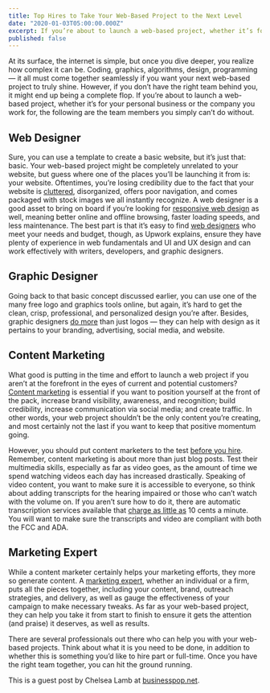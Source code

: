 ```yaml
---
title: Top Hires to Take Your Web-Based Project to the Next Level
date: "2020-01-03T05:00:00.000Z"
excerpt: If you’re about to launch a web-based project, whether it’s for a small or large business, the following are the team members you simply can’t do without.
published: false
---
```


At its surface, the internet is simple, but once you dive deeper, you realize how complex it can be. Coding, graphics, algorithms, design, programming — it all must come together seamlessly if you want your next web-based project to truly shine. However, if you don’t have the right team behind you, it might end up being a complete flop. If you’re about to launch a web-based project, whether it’s for your personal business or the company you work for, the following are the team members you simply can’t do without.

## Web Designer

Sure, you can use a template to create a basic website, but it’s just that: basic. Your web-based project might be completely unrelated to your website, but guess where one of the places you’ll be launching it from is: your website. Oftentimes, you’re losing credibility due to the fact that your website is [cluttered](https://www.business.com/articles/7-website-design-mistakes-that-can-hurt-conversion/), disorganized, offers poor navigation, and comes packaged with stock images we all instantly recognize. A web designer is a good asset to bring on board if you’re looking for [responsive web design](https://www.keycdn.com/blog/benefits-of-responsive-web-design) as well, meaning better online and offline browsing, faster loading speeds, and less maintenance. The best part is that it’s easy to find [web designers](https://www.upwork.com/hire/web-designers/) who meet your needs and budget, though, as Upwork explains, ensure they have plenty of experience in web fundamentals and UI and UX design and can work effectively with writers, developers, and graphic designers.

## Graphic Designer

Going back to that basic concept discussed earlier, you can use one of the many free logo and graphics tools online, but again, it’s hard to get the clean, crisp, professional, and personalized design you’re after. Besides, graphic designers [do more](https://www.twine.fm/blog/what-can-a-graphic-designer-do-for-my-business/) than just logos — they can help with design as it pertains to your branding, advertising, social media, and website.

<EmailSignup title='Like this post? Join my mailing list!' />

## Content Marketing

What good is putting in the time and effort to launch a web project if you aren’t at the forefront in the eyes of current and potential customers? [Content marketing](https://masterful-marketing.com/content-marketing-benefits-challenges-tips/) is essential if you want to position yourself at the front of the pack, increase brand visibility, awareness, and recognition; build credibility, increase communication via social media; and create traffic. In other words, your web project shouldn’t be the only content you’re creating, and most certainly not the last if you want to keep that positive momentum going.

However, you should put content marketers to the test [before you hire](https://contently.com/2017/04/26/content-marketing-hiring-golden-rules/). Remember, content marketing is about more than just blog posts. Test their multimedia skills, especially as far as video goes, as the amount of time we spend watching videos each day has increased drastically. Speaking of video content, you want to make sure it is accessible to everyone, so think about adding transcripts for the hearing impaired or those who can’t watch with the volume on. If you aren’t sure how to do it, there are automatic transcription services available that [charge as little as](https://www.rev.com/automated-transcription) 10 cents a minute. You will want to make sure the transcripts and video are compliant with both the FCC and ADA.

## Marketing Expert

While a content marketer certainly helps your marketing efforts, they more so generate content. A [marketing expert](https://www.business.com/articles/7-reasons-to-hire-marketing-experts/), whether an individual or a firm, puts all the pieces together, including your content, brand, outreach strategies, and delivery, as well as gauge the effectiveness of your campaign to make necessary tweaks. As far as your web-based project, they can help you take it from start to finish to ensure it gets the attention (and praise) it deserves, as well as results.

There are several professionals out there who can help you with your web-based projects. Think about what it is you need to be done, in addition to whether this is something you’d like to hire part or full-time. Once you have the right team together, you can hit the ground running.

This is a guest post by Chelsea Lamb at [businesspop.net](https://www.businesspop.net).
